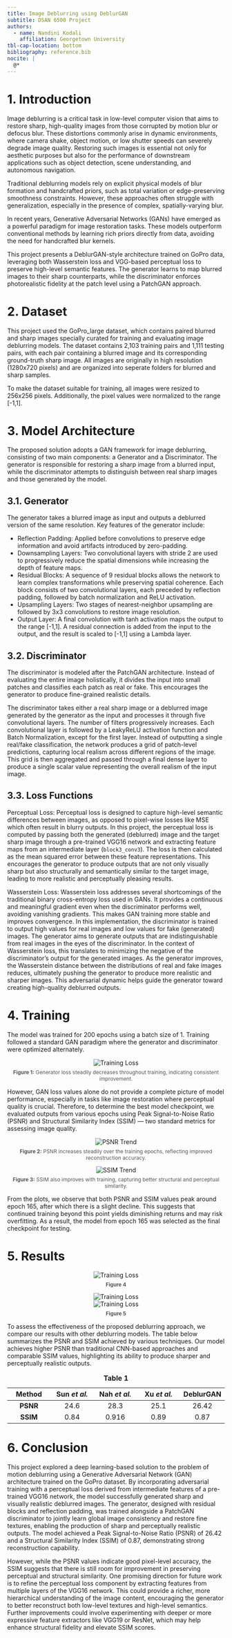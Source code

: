 ```yaml
---
title: Image Deblurring using DeblurGAN
subtitle: DSAN 6500 Project
authors:
  - name: Nandini Kodali
    affiliation: Georgetown University
tbl-cap-location: bottom
bibliography: reference.bib
nocite: |
  @*
---
```


# 1. Introduction

Image deblurring is a critical task in low-level computer vision that aims to restore sharp, high-quality images from those corrupted by motion blur or defocus blur. These distortions commonly arise in dynamic environments, where camera shake, object motion, or low shutter speeds can severely degrade image quality. Restoring such images is essential not only for aesthetic purposes but also for the performance of downstream applications such as object detection, scene understanding, and autonomous navigation.


Traditional deblurring models rely on explicit physical models of blur formation and handcrafted priors, such as total variation or edge-preserving smoothness constraints. However, these approaches often struggle with generalization, especially in the presence of complex, spatially-varying blur.


In recent years, Generative Adversarial Networks (GANs) have emerged as a powerful paradigm for image restoration tasks. These models outperform conventional methods by learning rich priors directly from data, avoiding the need for handcrafted blur kernels.


This project presents a DeblurGAN-style architecture trained on GoPro data, leveraging both Wasserstein loss and VGG-based perceptual loss to preserve high-level semantic features. The generator learns to map blurred images to their sharp counterparts, while the discriminator enforces photorealistic fidelity at the patch level using a PatchGAN approach.


# 2. Dataset

This project used the GoPro_large dataset, which contains paired blurred and sharp images specially curated for training and evaluating image deblurring models. The dataset contains 2,103 training pairs and 1,111 testing pairs, with each pair containing a blurred image and its corresponding ground-truth sharp image. All images are originally in high resolution (1280x720 pixels) and are organized into seperate folders for blurred and sharp samples.

To make the dataset suitable for training, all images were resized to 256x256 pixels. Additionally, the pixel values were normalized to the range [-1,1].

# 3. Model Architecture

The proposed solution adopts a GAN framework for image deblurring, consisting of two main components: a Generator and a Discriminator. The generator is responsible for restoring a sharp image from a blurred input, while the discriminator attempts to distinguish between real sharp images and those generated by the model.

## 3.1. Generator

The generator takes a blurred image as input and outputs a deblurred version of the same resolution. Key features of the generator include:

- Reflection Padding: Applied before convolutions to preserve edge information and avoid artifacts introduced by zero-padding.
- Downsampling Layers: Two convolutional layers with stride 2 are used to progressively reduce the spatial dimensions while increasing the depth of feature maps.
- Residual Blocks: A sequence of 9 residual blocks allows the network to learn complex transformations while preserving spatial coherence. Each block consists of two convolutional layers, each preceded by reflection padding, followed by batch normalization and ReLU activation.
- Upsampling Layers: Two stages of nearest-neighbor upsampling are followed by 3x3 convolutions to restore image resolution.
- Output Layer: A final convolution with tanh activation maps the output to the range [-1,1]. A residual connection is added from the input to the output, and the result is scaled to [-1,1] using a Lambda layer.


## 3.2. Discriminator

The discriminator is modeled after the PatchGAN architecture. Instead of evaluating the entire image holistically, it divides the input into small patches and classifies each patch as real or fake. This encourages the generator to produce fine-grained realistic details.

The discriminator takes either a real sharp image or a deblurred image generated by the generator as the input and processes it through five convolutional layers. The number of filters progressively increases. Each convolutional layer is followed by a LeakyReLU activation function and Batch Normalization, except for the first layer. Instead of outputting a single real/fake classification, the network produces a grid of patch-level predictions, capturing local realism across different regions of the image. This grid is then aggregated and passed through a final dense layer to produce a single scalar value representing the overall realism of the input image.

## 3.3. Loss Functions

Perceptual Loss: Perceptual loss is designed to capture high-level semantic differences between images, as opposed to pixel-wise losses like MSE which often result in blurry outputs. In this project, the perceptual loss is computed by passing both the generated (deblurred) image and the target sharp image through a pre-trained VGG16 network and extracting feature maps from an intermediate layer (`block3_conv3`). The loss is then calculated as the mean squared error between these feature representations. This encourages the generator to produce outputs that are not only visually sharp but also structurally and semantically similar to the target image, leading to more realistic and perceptually pleasing results.


Wasserstein Loss: Wasserstein loss addresses several shortcomings of the traditional binary cross-entropy loss used in GANs. It provides a continuous and meaningful gradient even when the discriminator performs well, avoiding vanishing gradients. This makes GAN training more stable and improves convergence. In this implementation, the discriminator is trained to output high values for real images and low values for fake (generated) images. The generator aims to generate outputs that are indistinguishable from real images in the eyes of the discriminator. In the context of Wasserstein loss, this translates to minimizing the negative of the discriminator's output for the generated images. As the generator improves, the Wasserstein distance between the distributions of real and fake images reduces, ultimately pushing the generator to produce more realistic and sharper images. This adversarial dynamic helps guide the generator toward creating high-quality deblurred outputs.


# 4. Training

The model was trained for 200 epochs using a batch size of 1. Training followed a standard GAN paradigm where the generator and discriminator were optimized alternately.

<div style="text-align: center;"> <img src="Images/training_loss_curves.png" alt="Training Loss" style="max-width: 80%;"/><br> <p style="font-size: 0.85em; color: #555; margin-top: 0.5em;"> <strong>Figure 1:</strong> Generator loss steadily decreases throughout training, indicating consistent improvement. </p> </div>
However, GAN loss values alone do not provide a complete picture of model performance, especially in tasks like image restoration where perceptual quality is crucial. Therefore, to determine the best model checkpoint, we evaluated outputs from various epochs using Peak Signal-to-Noise Ratio (PSNR) and Structural Similarity Index (SSIM) — two standard metrics for assessing image quality.

<div style="text-align: center;"> <img src="Images/PSNR.png" alt="PSNR Trend" style="max-width: 80%;"/><br> <p style="font-size: 0.85em; color: #555; margin-top: 0.5em;"> <strong>Figure 2:</strong> PSNR increases steadily over the training epochs, reflecting improved reconstruction accuracy. </p> </div> <div style="text-align: center;"> <img src="Images/SSIM.png" alt="SSIM Trend" style="max-width: 80%;"/><br> <p style="font-size: 0.85em; color: #555; margin-top: 0.5em;"> <strong>Figure 3:</strong> SSIM also improves with training, capturing better structural and perceptual similarity. </p> </div>
From the plots, we observe that both PSNR and SSIM values peak around epoch 165, after which there is a slight decline. This suggests that continued training beyond this point yields diminishing returns and may risk overfitting. As a result, the model from epoch 165 was selected as the final checkpoint for testing.


# 5. Results

<div style="text-align: center;"> <img src="Images/test1.png" alt="Training Loss" style="max-width: 80%;"/><br> <p style="font-size: 0.85em; color: #555; margin-top: 0.5em;"> <strong>Figure 4</strong> </p> </div>


<div style="text-align: center;"> <img src="Images/test3.png" alt="Training Loss" style="max-width: 80%;"/></div>
<div style="text-align: center;"> <img src="Images/test2.png" alt="Training Loss" style="max-width: 80%;"/><br> <p style="font-size: 0.85em; color: #555; margin-top: 0.5em;"> <strong>Figure 5</strong> </p> </div>

To assess the effectiveness of the proposed deblurring approach, we compare our results with other deblurring models. The table below summarizes the PSNR and SSIM achieved by various techniques. Our model achieves higher PSNR than traditional CNN-based approaches and comparable SSIM values, highlighting its ability to produce sharper and perceptually realistic outputs.

| Method                | Sun *et al.* | Nah *et al.* | Xu *et al.* | DeblurGAN |
|:-----:|:-----:|:-----:|:-----:|:-----:|
| **PSNR** | 24.6 | 28.3 | 25.1 | 26.42|
| **SSIM**  | 0.84 | 0.916 | 0.89 | 0.87 |
: **Table 1**

# 6. Conclusion

This project explored a deep learning-based solution to the problem of motion deblurring using a Generative Adversarial Network (GAN) architecture trained on the GoPro dataset. By incorporating adversarial training with a perceptual loss derived from intermediate features of a pre-trained VGG16 network, the model successfully generated sharp and visually realistic deblurred images. The generator, designed with residual blocks and reflection padding, was trained alongside a PatchGAN discriminator to jointly learn global image consistency and restore fine textures, enabling the production of sharp and perceptually realistic outputs. The model achieved a Peak Signal-to-Noise Ratio (PSNR) of 26.42 and a Structural Similarity Index (SSIM) of 0.87, demonstrating strong reconstruction capability.


However, while the PSNR values indicate good pixel-level accuracy, the SSIM suggests that there is still room for improvement in preserving perceptual and structural similarity. One promising direction for future work is to refine the perceptual loss component by extracting features from multiple layers of the VGG16 network. This could provide a richer, more hierarchical understanding of the image content, encouraging the generator to better reconstruct both low-level textures and high-level semantics. Further improvements could involve experimenting with deeper or more expressive feature extractors like VGG19 or ResNet, which may help enhance structural fidelity and elevate SSIM scores.




